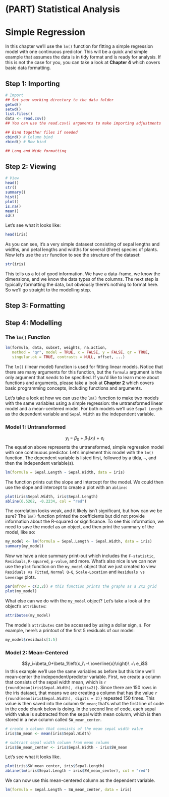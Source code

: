 # (PART) Statistical Analysis {-} 

# Simple Regression
In this chapter we'll use the `lm()` function for fitting a simple regression model with one continuous predictor. This will be a quick and simple example that assumes the data is in tidy format and is ready for analysis. If this is not the case for you, you can take a look at **Chapter 4** which covers basic data formatting.

## Step 1: Importing {-}
```r
# Import
## Set your working directory to the data folder
getwd()
setwd()
list.files()
data <- read.csv()
## You can use the read.csv() arguments to make importing adjustments

## Bind together files if needed 
cbind() # Column bind
rbind() # Row bind

## Long and Wide formatting
```


## Step 2: Viewing {-}
```r
# View 
head()
str()
summary()
hist()
plot()
is.na()
mean()
sd()
```

 Let's see what it looks like:

```r
head(iris)
```

As you can see, it's a very simple datasest consisting of sepal lengths and widths, and petal lengths and widths for several (three) species of plants. Now let's use the `str` function to see the structure of the dataset:

```r
str(iris)
```

This tells us a lot of good information. We have a data-frame, we know the dimensions, and we know the data types of the columns. The next step is typically formatting the data, but obviously there's nothing to format here. So we'll go straight to the modelling step.

## Step 3: Formatting {-}

## Step 4: Modelling {-}

### The `lm()` Function {-}

```r
lm(formula, data, subset, weights, na.action,
   method = "qr", model = TRUE, x = FALSE, y = FALSE, qr = TRUE,
   singular.ok = TRUE, contrasts = NULL, offset, ...)
```

The `lm()` (linear model) function is used for fitting linear models. Notice that there are many arguments for this function, but the `formula` argument is the only argument that *needs* to be specified. If you'd like to learn more about functions and arguments, please take a look at **Chapter 2** which covers basic programming concepts, including functions and arguments.

Let's take a look at how we can use the `lm()` function to make two models with the same variables using a simple regression: the untransformed linear model and a mean-centered model. For both models we'll use `Sepal Length` as the dependent variable and `Sepal Width` as the independent variable. 

### Model 1: Untransformed {-} 
$$y_i\ =\ \beta_0\ +\ \beta_1\left(x_i\right)\ +\ e_i$$
The equation above represents the untransformed, simple regression model with one continuous predictor. Let's implement this model with the `lm()` function. The dependent variable is listed first, followed by a tilda, `~`, and then the independent variable(s).

```r
lm(formula = Sepal.Length ~ Sepal.Width, data = iris)
```

The function prints out the slope and intercept for the model. We could then use the slope and intercept to create a plot with an `abline`:

```r
plot(iris$Sepal.Width, iris$Sepal.Length)
abline(6.5262, -0.2234, col = "red")
```

The correlation looks weak, and it likely isn't significant, but how can we be sure? The `lm()` function printed the coefficients but did not provide information about the R-squared or significance. To see this information, we need to save the model as an object, and then print the summary of the model, like so:

```r
my_model <- lm(formula = Sepal.Length ~ Sepal.Width, data = iris)
summary(my_model)
```

Now we have a nice summary print-out which includes the `F-statistic`, `Residuals`, `R-squared`, `p-value`, and more. What's also nice is we can now use the `plot` function on the `my_model` object that we just created to view `Residuals vs Fitted`, `Normal Q-Q`, `Scale-Location` and `Residuals vs Leverage` plots.

```r
par(mfrow = c(2,2)) # this function prints the graphs as a 2x2 grid
plot(my_model)
```

What else can we do with the `my_model` object? Let's take a look at the object's `attributes`:

```r
attributes(my_model)
```

The model's `attributes` can be accessed by using a dollar sign, `$`. For example, here's a printout of the first 5 residuals of our model:

```r
my_model$residuals[1:5]
```


### Model 2: Mean-Centered {-}
$$y_i=\beta_0+\beta_1\left(x_i\ -\ \overline{x}\right)\ +\ e_i$$
In this example we'll use the same variables as before but this time we'll mean-center the independent/predictor variable. First, we create a column that consists of the sepal width mean, which is `r {round(mean(iris$Sepal.Width), digits=2)}`. Since there are 150 rows in the iris dataset, that means we are creating a column that has the value `r {round(mean(iris$Sepal.Width), digits = 2)}` repeated 150 times. This value is then saved into the column `SW_mean`; that's what the first line of code in the code chunk below is doing. In the second line of code, each sepal width value is subtracted from the sepal width mean column, which is then stored in a new column called `SW_mean_center`. 

```r
# create a column that consists of the mean sepal width value
iris$SW_mean <- mean(iris$Sepal.Width) 

# subtract sepal width column from mean column
iris$SW_mean_center <- iris$Sepal.Width - iris$SW_mean 
```

Let's see what it looks like.

```r
plot(iris$SW_mean_center, iris$Sepal.Length)
abline(lm(iris$Sepal.Length ~ iris$SW_mean_center), col = "red")
```

We can now use this mean-centered column as the dependent variable.

```r
lm(formula = Sepal.Length ~ SW_mean_center, data = iris)
```